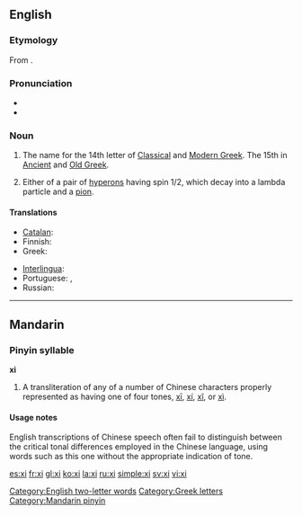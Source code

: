 {{letter_disp2|nu|[[image:Greek_uc_xi.png|50px]][[image:Greek_lc_xi.png|30px]] |omicron|ξι|Ξ|ξ}}
{{also|XI|xī|xí|xǐ|xì}}
==English==

===Etymology===
From {{etyl|grc}} '''{{polytonic|[[ξεῖ]], [[ξῖ]]}}'''.

===Pronunciation===
* {{audio|en-us-xi.ogg|Audio (US)}}
* {{rhymes|aɪ}}

===Noun===
{{en-noun}}

# The name for the 14th letter of [[Classical Greek|Classical]] and [[Modern Greek]].  The 15th in [[Ancient Greek|Ancient]] and [[Old Greek]].
# {{particles}} Either of a pair of [[hyperons]] having spin 1/2, which decay into a lambda particle and a [[pion]].

====Translations====
{{trans-top|Greek letter}}
* [[Catalan]]: {{t-|ca|ksi|f}}
* Finnish: {{t+|fi|ksii}}
* Greek: {{t+|el|ξι|n|sc=Grek}}
{{trans-mid}}
* [[Interlingua]]: {{t-|ia|xi|xs=Interlingua}}
* Portuguese: {{t-|pt|xi|m}}, {{t-|pt|csi|m}}
* Russian: {{t-|ru|кси|tr=ksi|sc=Cyrl}}
{{trans-bottom}}

[[Category:English two-letter words]]
[[Category:Greek letters]]

----

==Mandarin==

===Pinyin syllable===
'''xi'''

# A transliteration of any of a number of Chinese characters properly represented as having one of four tones, [[xī]], [[xí]], [[xǐ]], or [[xì]].

====Usage notes====
English transcriptions of Chinese speech often fail to distinguish between the critical tonal differences employed in the Chinese language, using words such as this one without the appropriate indication of tone.

[[Category:Mandarin pinyin]]

[[es:xi]]
[[fr:xi]]
[[gl:xi]]
[[ko:xi]]
[[la:xi]]
[[ru:xi]]
[[simple:xi]]
[[sv:xi]]
[[vi:xi]]